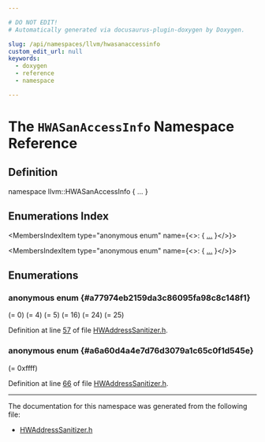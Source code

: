 ```yaml
---

# DO NOT EDIT!
# Automatically generated via docusaurus-plugin-doxygen by Doxygen.

slug: /api/namespaces/llvm/hwasanaccessinfo
custom_edit_url: null
keywords:
  - doxygen
  - reference
  - namespace

---
```





# The `HWASanAccessInfo` Namespace Reference

<DoxygenPage pluginConfig={pluginConfig}>



## Definition

<CodeBlock>namespace llvm::HWASanAccessInfo &#123; ... &#125;</CodeBlock>

## Enumerations Index

<MembersIndex>

<MembersIndexItem
  type="anonymous enum"
  name={<>:  &#123; <a href="#a77974eb2159da3c86095fa98c8c148f1">...</a> &#125;</>}>
</MembersIndexItem>

<MembersIndexItem
  type="anonymous enum"
  name={<>:  &#123; <a href="#a6a60d4a4e7d76d3079a1c65c0f1d545e">...</a> &#125;</>}>
</MembersIndexItem>

</MembersIndex>


<SectionDefinition>

## Enumerations

### anonymous enum  {#a77974eb2159da3c86095fa98c8c148f1}

<MemberDefinition
  prototype="anonymous enum ">

<EnumerationList title="Enumeration values">

<Link id="a77974eb2159da3c86095fa98c8c148f1a3d9acaec708a77cbe6c60c019588fe15" />
<EnumerationListItem name="AccessSizeShift">
 (= 0)
</EnumerationListItem>

<Link id="a77974eb2159da3c86095fa98c8c148f1ada8938fbcc7de9406883574a9b38e29b" />
<EnumerationListItem name="IsWriteShift">
 (= 4)
</EnumerationListItem>

<Link id="a77974eb2159da3c86095fa98c8c148f1a25f1c9e2b3e6192ca053feab83c85e19" />
<EnumerationListItem name="RecoverShift">
 (= 5)
</EnumerationListItem>

<Link id="a77974eb2159da3c86095fa98c8c148f1abcbf592cb37a50340733b22e9c5edcb5" />
<EnumerationListItem name="MatchAllShift">
 (= 16)
</EnumerationListItem>

<Link id="a77974eb2159da3c86095fa98c8c148f1a2be060e0fe7732ea7b7cfda87b33282d" />
<EnumerationListItem name="HasMatchAllShift">
 (= 24)
</EnumerationListItem>

<Link id="a77974eb2159da3c86095fa98c8c148f1a93a25190198abc8bb4ada84b62c1c312" />
<EnumerationListItem name="CompileKernelShift">
 (= 25)
</EnumerationListItem>

</EnumerationList>

Definition at line <a href="/docs/api/files/include/include/llvm/include/llvm/transforms/include/llvm/transforms/instrumentation/hwaddresssanitizer-h/#l00057">57</a> of file <a href="/docs/api/files/include/include/llvm/include/llvm/transforms/include/llvm/transforms/instrumentation/hwaddresssanitizer-h">HWAddressSanitizer.h</a>.
</MemberDefinition>

### anonymous enum  {#a6a60d4a4e7d76d3079a1c65c0f1d545e}

<MemberDefinition
  prototype="anonymous enum ">

<EnumerationList title="Enumeration values">

<Link id="a6a60d4a4e7d76d3079a1c65c0f1d545ea480da4492bfc24f8380714233b147084" />
<EnumerationListItem name="RuntimeMask">
 (= 0xffff)
</EnumerationListItem>

</EnumerationList>

Definition at line <a href="/docs/api/files/include/include/llvm/include/llvm/transforms/include/llvm/transforms/instrumentation/hwaddresssanitizer-h/#l00066">66</a> of file <a href="/docs/api/files/include/include/llvm/include/llvm/transforms/include/llvm/transforms/instrumentation/hwaddresssanitizer-h">HWAddressSanitizer.h</a>.
</MemberDefinition>

</SectionDefinition>

<hr/>

The documentation for this namespace was generated from the following file:

<ul>
<li><a href="/docs/api/files/include/include/llvm/include/llvm/transforms/include/llvm/transforms/instrumentation/hwaddresssanitizer-h">HWAddressSanitizer.h</a></li>
</ul>

</DoxygenPage>
